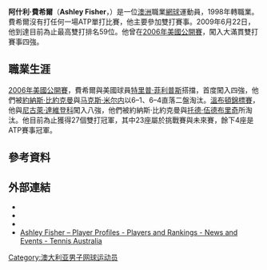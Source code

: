 {{expand|time=2011-02-07}}
{{Infobox 网球
|姓名=Ashley Fisher
|照片=Fisher 2009 US Open 01.jpg
|国籍={{AUS}}
|生年=1975年
|生日=9月25日
|出生地=[[澳洲|澳洲]]，[[新南威爾士州|新南威爾士州]]
|居住地=圣彼得堡
|身高=183
|体重=78
|持拍手=右
|反拍=
|转职业年=1998年
|球拍=
|球衣=
|球鞋=
|单打最高排名=489（2000年7月24日）
|双打最高排名=19（2009年6月22日）
|现单打排名=
|现双打排名=
|单打冠军头衔=0
|双打冠军头衔=4
|职业战绩=
|奖金=778,883[[美元|美元]]
|澳網雙打最好成績=八強（2006）
|法網雙打最好成績=第三輪（2009）
|溫網雙打最好成績=八強（2004）
|美網雙打最好成績=四強（2006）
|大满贯个数=
|奥运会最好成绩=
}}

'''阿什利·費希爾'''（'''Ashley Fisher'''，{{bd|1975年|9月25日}}）是一位[[澳洲|澳洲]]職業[[網球|網球]]運動員，1998年轉職業。費希爾沒有打任何一場ATP單打比賽，他主要參加雙打賽事。2009年6月22日，他到達目前為止最高雙打排名59位。他曾在[[2006年美國網球公開賽|2006年美國公開賽]]，闖入大滿貫雙打賽事四強。

== 職業生涯 ==
[[2006年美國網球公開賽|2006年美國公開賽]]，費希爾與美國球員[[特里普·菲利普斯|特里普·菲利普斯]]搭擋，首度闖入四強，他們被[[約納斯·比約克曼|約納斯·比約克曼]]與[[马克斯·米尔内|马克斯·米尔内]]以6–1、6–4直落二盤淘汰。[[2004年溫布頓網球錦標賽|溫布頓錦標賽]]，他與[[尼古萊·達維登科|尼古萊·達維登科]]闖入八強，他們被約納斯·比約克曼與[[托德·伍德布里奇|托德·伍德布里奇]]所淘汰。他目前為止獲得27個雙打冠軍，其中23座屬於挑戰賽與未來賽，餘下4座是ATP賽事冠軍。

== 參考資料 ==
{{reflist|2}}

== 外部連結 ==
* {{ATP|id=F304}}
* {{ITF Profile|id=10007998}}
* {{DavisCupplayerlink|id=10007998}}
* [http://www.tennis.com.au/player-profiles/ashley-fisher Ashley Fisher – Player Profiles - Players and Rankings - News and Events - Tennis Australia] {{Wayback|url=http://www.tennis.com.au/player-profiles/ashley-fisher |date=20150324163818 }} {{En icon}}

{{DEFAULTSORT:Fisher, Ashley}}

[[Category:澳大利亚男子网球运动员|Category:澳大利亚男子网球运动员]]

{{Australia-bio-stub}}
{{網球運動員小作品}}